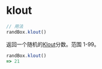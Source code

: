 # klout

```js
// 用法
randBox.klout()
```

返回一个随机的[Klout](http://klout.com)分数。范围 1-99。

```js
randBox.klout()
=> 21
```
